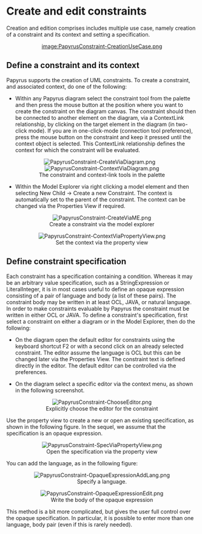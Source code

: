 = Create and edit constraints =

Creation and edition comprises includes multiple use case, namely creation of a constraint and its context and setting a specification.

<center>
[[image:PapyrusConstraint-CreationUseCase.png]]<br/> 
</center>

== Define a constraint and its context ==

Papyrus supports the creation of UML constraints. To create a constraint, and associated context, do one of the following:

* Within any Papyrus diagram select the constraint tool from the palette and then press the mouse button at the position where you want to create the constraint on the diagram canvas. The constraint should then be connected to another element on the diagram, via a ContextLink relationship, by clicking on the target element in the diagram (in two-click mode). If you are in one-click-mode (connection tool preference), press the mouse button on the constraint and keep it pressed until the context object is selected. This ContextLink relationship defines the context for which the constraint will be evaluated.

<center>
[[Image:PapyrusConstraint-CreateViaDiagram.png]]&nbsp;&nbsp;&nbsp;[[Image:PapyrusConstraint-ContextViaDiagram.png]]<br>
The constraint and context-link tools in the palette
</center>

* Within the Model Explorer via right clicking a model element and then selecting New Child -> Create a new Constraint. The context is automatically set to the parent of the constraint. The context can be changed via the Properties View if required.<br>

<center>
[[Image:PapyrusConstraint-CreateViaME.png]]<br>
Create a constraint via the model explorer
</center>

<center>
[[Image:PapyrusConstraint-ContextViaPropertyView.png]]<br>
Set the context via the property view
</center>

== Define constraint specification ==

Each constraint has a specification containing a condition. Whereas it may be an arbitrary value specification, such as a StringExpression or LiteralInteger, it is in most cases useful to define an opaque expression consisting of a pair of language and body (a list of these pairs). The constraint body may be written in at least OCL, JAVA, or natural language. In order to make constraints evaluable by Papyrus the constraint must be written in either OCL or JAVA. To define a constraint's specification, first select a constraint on either a diagram or in the Model Explorer, then do the following:

* On the diagram open the default editor for constraints using the keyboard shortcut F2 or with a second click on an already selected constraint. The editor assume the language is OCL but this can be changed later via the Properties View. The constraint text is defined directly in the editor. The default editor can be controlled via the preferences. 

* On the diagram select a specific editor via the context menu, as shown in the following screenshot.

<center>
[[Image:PapyrusConstraint-ChooseEditor.png]]<br>
Explicitly choose the editor for the constraint
</center>

Use the property view to create a new or open an existing specification, as shown in the following figure.
In the sequel, we assume that the specification is an opaque expression.

<center>
[[Image:PapyrusConstraint-SpecViaPropertyView.png]]<br>
Open the specification via the property view
</center>

You can add the language, as in the following figure:<br>
  
<center>
[[Image:PapyrusConstraint-OpaqueExpressionAddLang.png]]<br>
Specify a language.
</center>

<center>
[[Image:PapyrusConstraint-OpaqueExpressionEdit.png]]<br>
Write the body of the opaque expression
</center>

This method is a bit more complicated, but gives the user full control over the opaque specification. In particular,
it is possible to enter more than one language, body pair (even if this is rarely needed).
